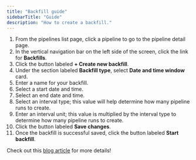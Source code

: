 ```yaml
---
title: "Backfill guide"
sidebarTitle: "Guide"
description: "How to create a backfill."
---
```


1. From the pipelines list page, click a pipeline to go to the pipeline detail page.
1. In the vertical navigation bar on the left side of the screen, click the link for <b>Backfills</b>.
1. Click the button labeled <b>+ Create new backfill</b>.
1. Under the section labeled <b>Backfill type</b>, select <b>Date and time window</b> card.
1. Enter a name for your backfill.
1. Select a start date and time.
1. Select an end date and time.
1. Select an interval type; this value will help determine how many pipeline runs to create.
1. Enter an interval unit; this value is multiplied by the interval type to determine how many pipeline runs to create.
1. Click the button labeled <b>Save changes</b>.
1. Once the backfill is successful saved, click the button labeled <b>Start backfill</b>.

Check out this [blog article](https://www.getbigbytes.com/blog/backfilling-historical-data-using-bigbytes) for more details!